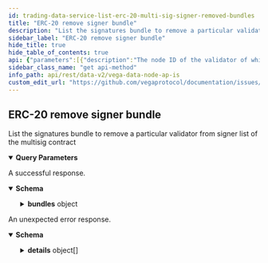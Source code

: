 ```yaml
---
id: trading-data-service-list-erc-20-multi-sig-signer-removed-bundles
title: "ERC-20 remove signer bundle"
description: "List the signatures bundle to remove a particular validator from signer list of the multisig contract"
sidebar_label: "ERC-20 remove signer bundle"
hide_title: true
hide_table_of_contents: true
api: {"parameters":[{"description":"The node ID of the validator of which a signature bundle is required.","in":"query","name":"nodeId","required":false,"schema":{"type":"string"}},{"description":"The ethereum address of the validator which will submit the bundle.","in":"query","name":"submitter","required":false,"schema":{"type":"string"}},{"description":"The epoch which generated the bundle i.e the epoch in which the node was demoted from a tendermint validator.","in":"query","name":"epochSeq","required":false,"schema":{"type":"string"}},{"in":"query","name":"pagination.first","required":false,"schema":{"format":"int32","type":"integer"}},{"in":"query","name":"pagination.after","required":false,"schema":{"type":"string"}},{"in":"query","name":"pagination.last","required":false,"schema":{"format":"int32","type":"integer"}},{"in":"query","name":"pagination.before","required":false,"schema":{"type":"string"}},{"description":"Newest records first, older records last, default is true.","in":"query","name":"pagination.newestFirst","required":false,"schema":{"type":"boolean"}}],"responses":{"200":{"content":{"application/json":{"schema":{"properties":{"bundles":{"title":"List of signer bundle data parts for that validator","properties":{"edges":{"items":{"properties":{"cursor":{"title":"Cursor that can be used to fetch further pages","type":"string"},"node":{"title":"Signature bundle data to be added","properties":{"epochSeq":{"title":"The epoch in which the validator was removed","type":"string"},"nonce":{"title":"The nonce used in the signing operation","type":"string"},"oldSigner":{"title":"The ethereum address of the signer to be removed","type":"string"},"signatures":{"title":"The bundle of signatures from current validators to sign in the new signer","type":"string"},"submitter":{"title":"The ethereum address of the submitter","type":"string"},"timestamp":{"format":"int64","title":"unixnano timestamp for when the validator was added","type":"string"}},"type":"object"}},"title":"Represents the signature bundle data to be removed, with the corresponding cursor for it","type":"object"},"title":"List of signature bundle data parts","type":"array"},"pageInfo":{"title":"Page information that is used for fetching further pages","properties":{"endCursor":{"title":"End cursor","type":"string"},"hasNextPage":{"title":"Indicator if there is a next page","type":"boolean"},"hasPreviousPage":{"title":"Indicator if there is a previous page","type":"boolean"},"startCursor":{"title":"Start cursor","type":"string"}},"type":"object"}},"type":"object"}},"title":"Response when removing a signature bundle from the signer list of the multisig contract for a particular validator","type":"object"}}},"description":"A successful response."},"default":{"content":{"application/json":{"schema":{"properties":{"code":{"format":"int32","type":"integer"},"details":{"items":{"additionalProperties":{},"properties":{"@type":{"type":"string"}},"type":"object"},"type":"array"},"message":{"type":"string"}},"type":"object"}}},"description":"An unexpected error response."}},"tags":["TradingDataService"],"description":"List the signatures bundle to remove a particular validator from signer list of the multisig contract","operationId":"TradingDataService_ListERC20MultiSigSignerRemovedBundles","method":"get","path":"/api/v2/erc20/multisigcontrol/signer/removed/bundles","servers":[{"url":"https://api.n06.testnet.vega.xyz","description":"n06 (data node)"},{"url":"https://api.n08.testnet.vega.xyz","description":"n08 (data node)"},{"url":"https://api.n09.testnet.vega.xyz","description":"n09 (data node)"},{"url":"https://api.n11.testnet.vega.xyz","description":"n11 (data node)"},{"url":"https://api.n12.testnet.vega.xyz","description":"n12 (data node)"}],"info":{"title":"Vega data node APIs","version":"v0.68.0"},"postman":{"name":"ERC-20 remove signer bundle","description":{"content":"List the signatures bundle to remove a particular validator from signer list of the multisig contract","type":"text/plain"},"url":{"path":["api","v2","erc20","multisigcontrol","signer","removed","bundles"],"host":["{{baseUrl}}"],"query":[{"disabled":false,"description":{"content":"The node ID of the validator of which a signature bundle is required.","type":"text/plain"},"key":"nodeId","value":""},{"disabled":false,"description":{"content":"The ethereum address of the validator which will submit the bundle.","type":"text/plain"},"key":"submitter","value":""},{"disabled":false,"description":{"content":"The epoch which generated the bundle i.e the epoch in which the node was demoted from a tendermint validator.","type":"text/plain"},"key":"epochSeq","value":""},{"disabled":false,"key":"pagination.first","value":""},{"disabled":false,"key":"pagination.after","value":""},{"disabled":false,"key":"pagination.last","value":""},{"disabled":false,"key":"pagination.before","value":""},{"disabled":false,"description":{"content":"Newest records first, older records last, default is true.","type":"text/plain"},"key":"pagination.newestFirst","value":""}],"variable":[]},"header":[{"key":"Accept","value":"application/json"}],"method":"GET"}}
sidebar_class_name: "get api-method"
info_path: api/rest/data-v2/vega-data-node-ap-is
custom_edit_url: "https://github.com/vegaprotocol/documentation/issues/new?labels=documentation&title=[Documentation] Requesting changes to 'ERC-20 remove signer bundle' (trading-data-service-list-erc-20-multi-sig-signer-removed-bundles)"
---
```



## ERC-20 remove signer bundle



List the signatures bundle to remove a particular validator from signer list of the multisig contract

<details style={{"marginBottom":"1rem"}} data-collapsed={false} open={true}><summary style={{}}><strong>Query Parameters</strong></summary><div><ul><ParamsItem className={"paramsItem"} param={{"description":"The node ID of the validator of which a signature bundle is required.","in":"query","name":"nodeId","required":false,"schema":{"type":"string"}}}></ParamsItem><ParamsItem className={"paramsItem"} param={{"description":"The ethereum address of the validator which will submit the bundle.","in":"query","name":"submitter","required":false,"schema":{"type":"string"}}}></ParamsItem><ParamsItem className={"paramsItem"} param={{"description":"The epoch which generated the bundle i.e the epoch in which the node was demoted from a tendermint validator.","in":"query","name":"epochSeq","required":false,"schema":{"type":"string"}}}></ParamsItem><ParamsItem className={"paramsItem"} param={{"in":"query","name":"pagination.first","required":false,"schema":{"format":"int32","type":"integer"}}}></ParamsItem><ParamsItem className={"paramsItem"} param={{"in":"query","name":"pagination.after","required":false,"schema":{"type":"string"}}}></ParamsItem><ParamsItem className={"paramsItem"} param={{"in":"query","name":"pagination.last","required":false,"schema":{"format":"int32","type":"integer"}}}></ParamsItem><ParamsItem className={"paramsItem"} param={{"in":"query","name":"pagination.before","required":false,"schema":{"type":"string"}}}></ParamsItem><ParamsItem className={"paramsItem"} param={{"description":"Newest records first, older records last, default is true.","in":"query","name":"pagination.newestFirst","required":false,"schema":{"type":"boolean"}}}></ParamsItem></ul></div></details><div><ApiTabs><TabItem label={"200"} value={"200"}><div>

A successful response.

</div><div><MimeTabs schemaType={"response"}><TabItem label={"application/json"} value={"application/json"}><SchemaTabs><TabItem label={"Schema"} value={"Schema"}><details style={{}} data-collapsed={false} open={true}><summary style={{"textAlign":"left"}}><strong>Schema</strong></summary><div style={{"textAlign":"left","marginLeft":"1rem"}}></div><ul style={{"marginLeft":"1rem"}}><SchemaItem collapsible={true} className={"schemaItem"}><details style={{}}><summary style={{}}><strong>bundles</strong><span style={{"opacity":"0.6"}}> object</span></summary><div style={{"marginLeft":"1rem"}}><SchemaItem collapsible={true} className={"schemaItem"}><details style={{}}><summary style={{}}><strong>edges</strong><span style={{"opacity":"0.6"}}> object[]</span></summary><div style={{"marginLeft":"1rem"}}><SchemaItem collapsible={false} name={"cursor"} required={false} schemaDescription={undefined} schemaName={"Cursor that can be used to fetch further pages"} qualifierMessage={undefined} defaultValue={undefined}></SchemaItem><SchemaItem collapsible={true} className={"schemaItem"}><details style={{}}><summary style={{}}><strong>node</strong><span style={{"opacity":"0.6"}}> object</span></summary><div style={{"marginLeft":"1rem"}}><SchemaItem collapsible={false} name={"epochSeq"} required={false} schemaDescription={undefined} schemaName={"The epoch in which the validator was removed"} qualifierMessage={undefined} defaultValue={undefined}></SchemaItem><SchemaItem collapsible={false} name={"nonce"} required={false} schemaDescription={undefined} schemaName={"The nonce used in the signing operation"} qualifierMessage={undefined} defaultValue={undefined}></SchemaItem><SchemaItem collapsible={false} name={"oldSigner"} required={false} schemaDescription={undefined} schemaName={"The ethereum address of the signer to be removed"} qualifierMessage={undefined} defaultValue={undefined}></SchemaItem><SchemaItem collapsible={false} name={"signatures"} required={false} schemaDescription={undefined} schemaName={"The bundle of signatures from current validators to sign in the new signer"} qualifierMessage={undefined} defaultValue={undefined}></SchemaItem><SchemaItem collapsible={false} name={"submitter"} required={false} schemaDescription={undefined} schemaName={"The ethereum address of the submitter"} qualifierMessage={undefined} defaultValue={undefined}></SchemaItem><SchemaItem collapsible={false} name={"timestamp"} required={false} schemaDescription={undefined} schemaName={"int64"} qualifierMessage={undefined} defaultValue={undefined}></SchemaItem></div></details></SchemaItem></div></details></SchemaItem><SchemaItem collapsible={true} className={"schemaItem"}><details style={{}}><summary style={{}}><strong>pageInfo</strong><span style={{"opacity":"0.6"}}> object</span></summary><div style={{"marginLeft":"1rem"}}><SchemaItem collapsible={false} name={"endCursor"} required={false} schemaDescription={undefined} schemaName={"End cursor"} qualifierMessage={undefined} defaultValue={undefined}></SchemaItem><SchemaItem collapsible={false} name={"hasNextPage"} required={false} schemaDescription={undefined} schemaName={"Indicator if there is a next page"} qualifierMessage={undefined} defaultValue={undefined}></SchemaItem><SchemaItem collapsible={false} name={"hasPreviousPage"} required={false} schemaDescription={undefined} schemaName={"Indicator if there is a previous page"} qualifierMessage={undefined} defaultValue={undefined}></SchemaItem><SchemaItem collapsible={false} name={"startCursor"} required={false} schemaDescription={undefined} schemaName={"Start cursor"} qualifierMessage={undefined} defaultValue={undefined}></SchemaItem></div></details></SchemaItem></div></details></SchemaItem></ul></details></TabItem><TabItem label={"Example (from schema)"} value={"Example (from schema)"}><ResponseSamples responseExample={"{\n  \"bundles\": {\n    \"edges\": [\n      {\n        \"cursor\": \"string\",\n        \"node\": {\n          \"epochSeq\": \"string\",\n          \"nonce\": \"string\",\n          \"oldSigner\": \"string\",\n          \"signatures\": \"string\",\n          \"submitter\": \"string\",\n          \"timestamp\": \"string\"\n        }\n      }\n    ],\n    \"pageInfo\": {\n      \"endCursor\": \"string\",\n      \"hasNextPage\": true,\n      \"hasPreviousPage\": true,\n      \"startCursor\": \"string\"\n    }\n  }\n}"} language={"json"}></ResponseSamples></TabItem></SchemaTabs></TabItem></MimeTabs></div></TabItem><TabItem label={"default"} value={"default"}><div>

An unexpected error response.

</div><div><MimeTabs schemaType={"response"}><TabItem label={"application/json"} value={"application/json"}><SchemaTabs><TabItem label={"Schema"} value={"Schema"}><details style={{}} data-collapsed={false} open={true}><summary style={{"textAlign":"left"}}><strong>Schema</strong></summary><div style={{"textAlign":"left","marginLeft":"1rem"}}></div><ul style={{"marginLeft":"1rem"}}><SchemaItem collapsible={false} name={"code"} required={false} schemaDescription={undefined} schemaName={"int32"} qualifierMessage={undefined} defaultValue={undefined}></SchemaItem><SchemaItem collapsible={true} className={"schemaItem"}><details style={{}}><summary style={{}}><strong>details</strong><span style={{"opacity":"0.6"}}> object[]</span></summary><div style={{"marginLeft":"1rem"}}><SchemaItem collapsible={false} name={"@type"} required={false} schemaDescription={undefined} schemaName={"string"} qualifierMessage={undefined} defaultValue={undefined}></SchemaItem></div></details></SchemaItem><SchemaItem collapsible={false} name={"message"} required={false} schemaDescription={undefined} schemaName={"string"} qualifierMessage={undefined} defaultValue={undefined}></SchemaItem></ul></details></TabItem><TabItem label={"Example (from schema)"} value={"Example (from schema)"}><ResponseSamples responseExample={"{\n  \"code\": 0,\n  \"details\": [\n    {\n      \"@type\": \"string\"\n    }\n  ],\n  \"message\": \"string\"\n}"} language={"json"}></ResponseSamples></TabItem></SchemaTabs></TabItem></MimeTabs></div></TabItem></ApiTabs></div>
